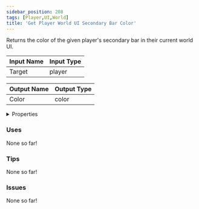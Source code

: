 ```yaml
---
sidebar_position: 208
tags: [Player,UI,World]
title: 'Get Player World UI Secondary Bar Color'
---
```


Returns the color of the given player's secondary bar in their current world UI.




<EsbSvg />

| Input Name | Input Type |
|-----------|-----------|
| Target | player |

| Output Name | Output Type |
|-----------|-----------|
| Color | color |


<details>
  <summary>Properties</summary>
  <div>
    <div>
    <table>
      <thead>
        <tr>
          <th>Is beta required?</th>
          <th>❌</th>
        </tr>
        <tr>
          <th>Is this chip a trolling risk?</th>
          <th>❌</th>
        </tr>
        <tr>
          <th>Is this chip a role assignment risk?</th>
          <th>❌</th>
        </tr>
        <tr>
          <th>Chip UUID</th>
          <th>2e537d07-930e-44f6-8757-ff34c365fd06</th>
        </tr>
      </thead>
    </table>
    </div>
  </div>
</details>

### Uses

None so far!

### Tips

None so far!

### Issues

None so far!